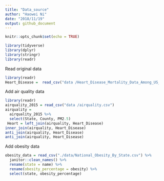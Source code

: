 ```yaml
---
title: "Data_source"
author: "Haowei Ni"
date: "2018/11/19"
output: github_document
---
```


```r
knitr::opts_chunk$set(echo = TRUE)
```

```r
library(tidyverse)
library(dplyr)
library(stringr)
library(readr)
```

Read original data 

```r
library(readr)
Heart_Disease =  read_csv("data /Heart_Disease_Mortality_Data_Among_US_Adults__35___by_State_Territory_and_County.csv")
```

Add air quality data 

```r
library(readr)
airquality_2015 = read_csv("data /airquality.csv") 
airquality = 
  airquality_2015 %>% 
  select(State, County, PM2.5)
 Heart = left_join(airquality, Heart_Disease) 
inner_join(airquality, Heart_Disease)  
anti_join(airquality, Heart_Disease) 
anti_join(airquality, Heart_Disease)
```

Add obesity data

```r

obesity_data = read_csv("./data/National_Obesity_By_State.csv") %>%
  janitor::clean_names() %>%
  rename(state = name) %>%
  rename(obesity_percentage = obesity) %>%
  select(state, obesity_percentage)
  
```
